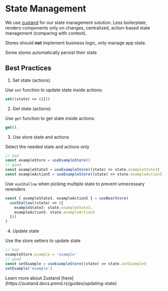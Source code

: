 # State Management

We use [zustand](https://zustand-demo.pmnd.rs/) for our state management solution.
Less boilerplate, renders components only on changes, centralized, action-based state management (comparing with context).

Stores should **not** implement business logic, only manage app state.


<Callout type="info">Some stores automatically persist their state</Callout>

## Best Practices

1. Set state (actions)

Use `set` function to update state inside actions:

```ts
set((state) => ({}))
```

2. Get state (actions)

Use `get` function to get state inside actions:

```ts
get().
```

3. Use store state and actions

Select the needed state and actions only

```ts
// bad
const exampleStore = useExampleStore()
// good
const exampleState3 = useExampleStore((state) => state.exampleState3)
const exampleAction5 = useExampleStore((state) => state.exampleAction5)
```

Use `useShallow` when picking multiple state to prevent unnecessary rerenders

```ts
const { exampleState3, exampleAction5 } = useBearStore(
  useShallow((state) => ({
    exampleState3: state.exampleState3,
    exampleAction5: state.exampleAction5
  }))
)
```

4. Update state

Use the store setters to update state

```ts
// bad
exampleStore.example = 'example'
// good
const setExample = useExampleStore((state) => state.setExample)
setExample('example')
```

<Callout type="info">
  Learn more about Zustand
  [here](https://zustand.docs.pmnd.rs/guides/updating-state)
</Callout>

